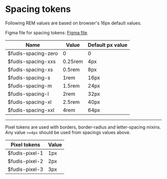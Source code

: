 
<Meta title="Foundations/Spacing" />

# Spacing tokens

Following REM values are based on browser's 16px default values.

Figma file for spacing tokens: [Figma file](https://www.figma.com/file/a6G6ZD6W3tlq0qmUkdvdp1/Fudis-DS-Foundations).

| Name                | Value   | Default px value |
| ------------------- | ------- | ---------------- |
| $fudis-spacing-zero | 0       | 0                |
| $fudis-spacing-xxs  | 0.25rem | 4px              |
| $fudis-spacing-xs   | 0.5rem  | 8px              |
| $fudis-spacing-s    | 1rem    | 16px             |
| $fudis-spacing-m    | 1.5rem  | 24px             |
| $fudis-spacing-l    | 2rem    | 32px             |
| $fudis-spacing-xl   | 2.5rem  | 40px             |
| $fudis-spacing-xxl  | 4rem    | 64px             |

<hr />

Pixel tokens are used with borders, border-radius and letter-spacing mixins. 
Any value `>=4px` should be used from spacings values above.

| Pixel tokens				| Value		|
| ------------------- | ------- |
| $fudis-pixel-1			| 1px			|
| $fudis-pixel-2			| 2px			|
| $fudis-pixel-3			| 3px			|
